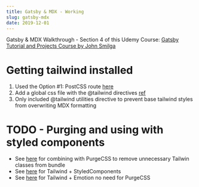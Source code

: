 ```yaml
---
title: Gatsby & MDX - Working
slug: gatsby-mdx
date: 2019-12-01
---
```


Gatsby & MDX Walkthrough - Section 4 of this Udemy Course: [Gatsby Tutorial and Projects Course by John Smilga](https://www.udemy.com/course/gatsby-tutorial-and-projects-course/)

# Getting tailwind installed

1. Used the Option #1: PostCSS route [here](https://www.gatsbyjs.org/docs/tailwind-css/)
2. Add a global css file with the @tailwind directives [ref](https://dev.to/jakedohm_34/using-tailwind-with-gatsby-js-10fj)
3. Only included @tailwind utilities directive to prevent base tailwind styles from overwriting MDX formatting

# TODO - Purging and using with styled components

- See [here](https://github.com/taylorbryant/gatsby-starter-tailwind) for combining with PurgeCSS to remove unnecessary Tailwin classes from bundle
- See [here](https://github.com/LekoArts/gatsby-starter-portfolio-cara) for Tailwind + StyledComponents
- See [here](https://nystudio107.com/blog/using-tailwind-css-with-gatsby-react-emotion-styled-components) for Tailwind + Emotion no need for PurgeCSS
